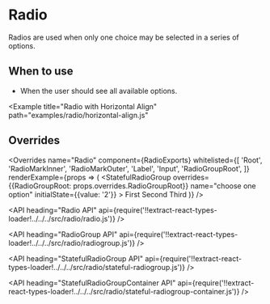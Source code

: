<!--
Copyright (c) 2018 Uber Technologies, Inc.

This source code is licensed under the MIT license found in the
LICENSE file in the root directory of this source tree.
-->





# Radio

Radios are used when only one choice may be selected in a series of options.

## When to use

- When the user should see all available options.

<Example title="Radio Basic Usage" path="examples/radio/basic.js">
  <Basic />
</Example>

<Example title="Radio as Stateful RadioGroup" path="examples/radio/stateful.js">
  <Stateful />
</Example>

<Example title="Disabled Radios" path="examples/radio/disabled.js">
  <Disabled />
</Example>

<Example
  title="Radio with Horizontal Align"
  path="examples/radio/horizontal-align.js"
>
  <HorizontalAlign />
</Example>

<Example title="Radio in Error State" path="examples/radio/error.js">
  <Error />
</Example>

<Example title="Radio with Overrides" path="examples/radio/overrides.js">
  <Customization />
</Example>

## Overrides

<Overrides
  name="Radio"
  component={RadioExports}
  whitelisted={[
    'Root',
    'RadioMarkInner',
    'RadioMarkOuter',
    'Label',
    'Input',
    'RadioGroupRoot',
  ]}
  renderExample={props => (
    <StatefulRadioGroup
      overrides={{RadioGroupRoot: props.overrides.RadioGroupRoot}}
      name="choose one option"
      initialState={{value: '2'}}
    >
      <Radio overrides={props.overrides} value="1">
        First
      </Radio>
      <Radio overrides={props.overrides} value="2">
        Second
      </Radio>
      <Radio overrides={props.overrides} value="3">
        Third
      </Radio>
    </StatefulRadioGroup>
  )}
/>

<API
  heading="Radio API"
  api={require('!!extract-react-types-loader!../../../src/radio/radio.js')}
/>

<API
  heading="RadioGroup API"
  api={require('!!extract-react-types-loader!../../../src/radio/radiogroup.js')}
/>

<API
  heading="StatefulRadioGroup API"
  api={require('!!extract-react-types-loader!../../../src/radio/stateful-radiogroup.js')}
/>

<API
  heading="StatefulRadioGroupContainer API"
  api={require('!!extract-react-types-loader!../../../src/radio/stateful-radiogroup-container.js')}
/>
